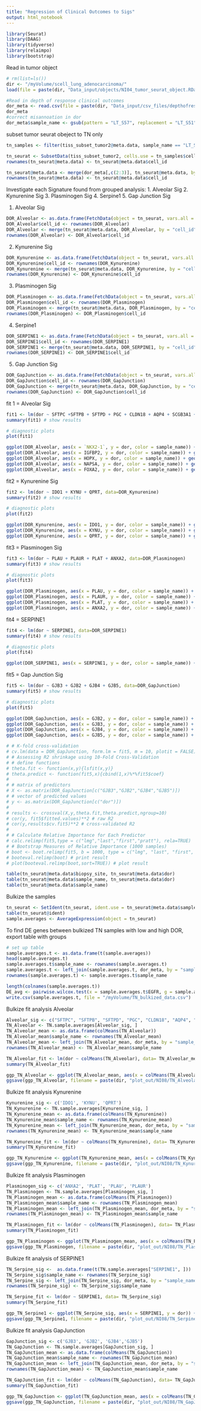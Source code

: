 ```yaml
---
title: "Regression of Clinical Outcomes to Sigs"
output: html_notebook
---
```


```r
library(Seurat)
library(DAAG)
library(tidyverse)
library(relaimpo)
library(bootstrap)
```

Read in tumor object
```r
# rm(list=ls())
dir <- "/myVolume/scell_lung_adenocarcinoma/"
load(file = paste(dir, "Data_input/objects/NI04_tumor_seurat_object.RData", sep = ""))

#Read in depth of response clinical outcomes
dor_meta <- read.csv(file = paste(dir, "Data_input/csv_files/depthofresponse_tn.csv", sep = ""))
dor_meta
#correct misannoation in dor
dor_meta$sample_name <- gsub(pattern = "LT_S57", replacement = "LT_S51", x = dor_meta$sample_name)
```

subset tumor seurat obeject to TN only
```r
tn_samples <- filter(tiss_subset_tumor2@meta.data, sample_name == "LT_S34" | sample_name == "LT_S43" | sample_name == "LT_S45" | sample_name == "LT_S49" | sample_name == "LT_S52" | sample_name == "LT_S51" | sample_name == "LT_S56" | sample_name == "LT_S67" | sample_name == "LT_S69" | sample_name == "LT_S74" | sample_name == "LT_S75")

tn_seurat <- SubsetData(tiss_subset_tumor2, cells.use = tn_samples$cell_id)
rownames(tn_seurat@meta.data) <- tn_seurat@meta.data$cell_id
```


```r
tn_seurat@meta.data <- merge(dor_meta[,c(2:3)], tn_seurat@meta.data, by = "sample_name")
rownames(tn_seurat@meta.data) <- tn_seurat@meta.data$cell_id
```


Investigate each Signature found from grouped analysis:
1. Alveolar Sig
2. Kynurenine Sig
3. Plasminogen Sig
4. Serpine1
5. Gap Junction Sig

1. Alveolar Sig
```r
DOR_Alveolar <- as.data.frame(FetchData(object = tn_seurat, vars.all = c("SFTPC", "SFTPB", "SFTPD", "PGC", "CLDN18", "AQP4", "SCGB3A1", "ABCA3", "GATA6", "NKX2-1", "SFTA3", "IGFBP2", "HOPX", "NAPSA", "FOXA2", "AGER", "LAMP1")))
DOR_Alveolar$cell_id <- rownames(DOR_Alveolar)
DOR_Alveolar <- merge(tn_seurat@meta.data, DOR_Alveolar, by = "cell_id")
rownames(DOR_Alveolar) <- DOR_Alveolar$cell_id
```

2. Kynurenine Sig
```r
DOR_Kynurenine <- as.data.frame(FetchData(object = tn_seurat, vars.all = c('IDO1', 'KYNU', 'QPRT')))
DOR_Kynurenine$cell_id <- rownames(DOR_Kynurenine)
DOR_Kynurenine <- merge(tn_seurat@meta.data, DOR_Kynurenine, by = "cell_id")
rownames(DOR_Kynurenine) <- DOR_Kynurenine$cell_id
```

3. Plasminogen Sig
```r
DOR_Plasminogen <- as.data.frame(FetchData(object = tn_seurat, vars.all = c('ANXA2', 'PLAT', 'PLAU', 'PLAUR')))
DOR_Plasminogen$cell_id <- rownames(DOR_Plasminogen)
DOR_Plasminogen <- merge(tn_seurat@meta.data, DOR_Plasminogen, by = "cell_id")
rownames(DOR_Plasminogen) <- DOR_Plasminogen$cell_id
```

4. Serpine1
```r
DOR_SERPINE1 <- as.data.frame(FetchData(object = tn_seurat, vars.all = c('SERPINE1')))
DOR_SERPINE1$cell_id <- rownames(DOR_SERPINE1)
DOR_SERPINE1 <- merge(tn_seurat@meta.data, DOR_SERPINE1, by = "cell_id")
rownames(DOR_SERPINE1) <- DOR_SERPINE1$cell_id
```

5. Gap Junction Sig
```r
DOR_GapJunction <- as.data.frame(FetchData(object = tn_seurat, vars.all = c('GJB3', 'GJB2', 'GJB4','GJB5')))
DOR_GapJunction$cell_id <- rownames(DOR_GapJunction)
DOR_GapJunction <- merge(tn_seurat@meta.data, DOR_GapJunction, by = "cell_id")
rownames(DOR_GapJunction) <- DOR_GapJunction$cell_id
```

fit 1 = Alveolar Sig
```r
fit1 <- lm(dor ~ SFTPC +SFTPB + SFTPD + PGC + CLDN18 + AQP4 + SCGB3A1 + ABCA3 + GATA6 + `NKX2-1` + SFTA3 + IGFBP2+ HOPX + NAPSA + FOXA2 + AGER + LAMP1, data=DOR_Alveolar)
summary(fit1) # show results

# diagnostic plots
plot(fit1)

ggplot(DOR_Alveolar, aes(x = `NKX2-1`, y = dor, color = sample_name)) + geom_point()
ggplot(DOR_Alveolar, aes(x = IGFBP2, y = dor, color = sample_name)) + geom_point()
ggplot(DOR_Alveolar, aes(x = HOPX, y = dor, color = sample_name)) + geom_point()
ggplot(DOR_Alveolar, aes(x = NAPSA, y = dor, color = sample_name)) + geom_point()
ggplot(DOR_Alveolar, aes(x = FOXA2, y = dor, color = sample_name)) + geom_point()
```

fit2 = Kynurenine Sig
```r
fit2 <- lm(dor ~ IDO1 + KYNU + QPRT, data=DOR_Kynurenine)
summary(fit2) # show results

# diagnostic plots 
plot(fit2)

ggplot(DOR_Kynurenine, aes(x = IDO1, y = dor, color = sample_name)) + geom_point()
ggplot(DOR_Kynurenine, aes(x = KYNU, y = dor, color = sample_name)) + geom_point()
ggplot(DOR_Kynurenine, aes(x = QPRT, y = dor, color = sample_name)) + geom_point()
```

fit3 = Plasminogen Sig
```r
fit3 <- lm(dor ~ PLAU + PLAUR + PLAT + ANXA2, data=DOR_Plasminogen)
summary(fit3) # show results

# diagnostic plots 
plot(fit3)

ggplot(DOR_Plasminogen, aes(x = PLAU, y = dor, color = sample_name)) + geom_point()
ggplot(DOR_Plasminogen, aes(x = PLAUR, y = dor, color = sample_name)) + geom_point()
ggplot(DOR_Plasminogen, aes(x = PLAT, y = dor, color = sample_name)) + geom_point()
ggplot(DOR_Plasminogen, aes(x = ANXA2, y = dor, color = sample_name)) + geom_point()
```

fit4 = SERPINE1
```r
fit4 <- lm(dor ~ SERPINE1, data=DOR_SERPINE1)
summary(fit4) # show results

# diagnostic plots 
plot(fit4)

ggplot(DOR_SERPINE1, aes(x = SERPINE1, y = dor, color = sample_name)) + geom_point()
```

fit5 = Gap Junction Sig
```r
fit5 <- lm(dor ~ GJB3 + GJB2 + GJB4 + GJB5, data=DOR_GapJunction)
summary(fit5) # show results

# diagnostic plots 
plot(fit5)

ggplot(DOR_GapJunction, aes(x = GJB2, y = dor, color = sample_name)) + geom_point()
ggplot(DOR_GapJunction, aes(x = GJB3, y = dor, color = sample_name)) + geom_point()
ggplot(DOR_GapJunction, aes(x = GJB4, y = dor, color = sample_name)) + geom_point()
ggplot(DOR_GapJunction, aes(x = GJB5, y = dor, color = sample_name)) + geom_point()

# # K-fold cross-validation
# cv.lm(data = DOR_GapJunction, form.lm = fit5, m = 10, plotit = FALSE)
# # Assessing R2 shrinkage using 10-Fold Cross-Validation 
# # define functions 
# theta.fit <- function(x,y){lsfit(x,y)}
# theta.predict <- function(fit5,x){cbind(1,x)%*%fit5$coef} 
# 
# # matrix of predictors
# X <- as.matrix(DOR_GapJunction[c("GJB3","GJB2","GJB4","GJB5")])
# # vector of predicted values
# y <- as.matrix(DOR_GapJunction[c("dor")]) 
# 
# results <- crossval(X,y,theta.fit,theta.predict,ngroup=10)
# cor(y, fit5$fitted.values)**2 # raw R2 
# cor(y,results$cv.fit5)**2 # cross-validated R2
# 
# # Calculate Relative Importance for Each Predictor
# calc.relimp(fit5,type = c("lmg","last","first","pratt"), rela=TRUE)
# # Bootstrap Measures of Relative Importance (1000 samples) 
# boot <- boot.relimp(fit5, b = 1000, type = c("lmg", "last", "first", "pratt"), rank = TRUE, diff = TRUE, rela = TRUE)
# booteval.relimp(boot) # print result
# plot(booteval.relimp(boot,sort=TRUE)) # plot result
```

```r
table(tn_seurat@meta.data$biopsy_site, tn_seurat@meta.data$dor)
table(tn_seurat@meta.data$sample_name, tn_seurat@meta.data$dor)
table(tn_seurat@meta.data$sample_name)
```

Bulkize the samples
```r
tn_seurat <- SetIdent(tn_seurat, ident.use = tn_seurat@meta.data$sample_name)
table(tn_seurat@ident)
sample.averages <- AverageExpression(object = tn_seurat)
```

To find DE genes between bulkized TN samples with low and high DOR, export table with groups
```r
# set up table 
sample.averages.t <- as.data.frame(t(sample.averages))
head(sample.averages.t)
sample.averages.t$sample_name <- rownames(sample.averages.t)
sample.averages.t <- left_join(sample.averages.t, dor_meta, by = "sample_name")
rownames(sample.averages.t) <- sample.averages.t$sample_name

length(colnames(sample.averages.t))
DE_avg <- pairwise.wilcox.test(x = sample.averages.t$EGFR, g = sample.averages.t$dor_class)
write.csv(sample.averages.t, file = "/myVolume/TN_bulkized_data.csv")
```


Bulkize fit analysis Alveolar
```r
Alveolar_sig <- c("SFTPC", "SFTPB", "SFTPD", "PGC", "CLDN18", "AQP4", "SCGB3A1", "ABCA3", "GATA6", "NKX2-1", "SFTA3", "IGFBP2", "HOPX", "NAPSA", "FOXA2", "AGER", "LAMP1")
TN_Alveolar <- TN.sample.averages[Alveolar_sig, ]
TN_Alveolar_mean <- as.data.frame(colMeans(TN_Alveolar))
TN_Alveolar_mean$sample_name <- rownames(TN_Alveolar_mean)
TN_Alveolar_mean <- left_join(TN_Alveolar_mean, dor_meta, by = "sample_name")
rownames(TN_Alveolar_mean) <- TN_Alveolar_mean$sample_name

TN_Alveolar_fit <- lm(dor ~ colMeans(TN_Alveolar), data= TN_Alveolar_mean)
summary(TN_Alveolar_fit)

ggp_TN_Alveolar <- ggplot(TN_Alveolar_mean, aes(x = colMeans(TN_Alveolar), y = dor)) + geom_point(aes(color = dor_class)) + geom_smooth(method = "lm")
ggsave(ggp_TN_Alveolar, filename = paste(dir, "plot_out/NI08/TN_Alveolar_bulkized.pdf", sep = ""))
```

Bulkize fit analysis Kynurenine
```r
Kynurenine_sig <- c('IDO1', 'KYNU', 'QPRT')
TN_Kynurenine <- TN.sample.averages[Kynurenine_sig, ]
TN_Kynurenine_mean <- as.data.frame(colMeans(TN_Kynurenine))
TN_Kynurenine_mean$sample_name <- rownames(TN_Kynurenine_mean)
TN_Kynurenine_mean <- left_join(TN_Kynurenine_mean, dor_meta, by = "sample_name")
rownames(TN_Kynurenine_mean) <- TN_Kynurenine_mean$sample_name

TN_Kynurenine_fit <- lm(dor ~ colMeans(TN_Kynurenine), data= TN_Kynurenine_mean)
summary(TN_Kynurenine_fit)

ggp_TN_Kynurenine <- ggplot(TN_Kynurenine_mean, aes(x = colMeans(TN_Kynurenine), y = dor)) + geom_point(aes(color = dor_class)) + geom_smooth(method = "lm")
ggsave(ggp_TN_Kynurenine, filename = paste(dir, "plot_out/NI08/TN_Kynurenine_bulkized.pdf", sep = ""))
```

Bulkize fit analysis Plasminogen
```r
Plasminogen_sig <- c('ANXA2', 'PLAT', 'PLAU', 'PLAUR')
TN_Plasminogen <- TN.sample.averages[Plasminogen_sig, ]
TN_Plasminogen_mean <- as.data.frame(colMeans(TN_Plasminogen))
TN_Plasminogen_mean$sample_name <- rownames(TN_Plasminogen_mean)
TN_Plasminogen_mean <- left_join(TN_Plasminogen_mean, dor_meta, by = "sample_name")
rownames(TN_Plasminogen_mean) <- TN_Plasminogen_mean$sample_name

TN_Plasminogen_fit <- lm(dor ~ colMeans(TN_Plasminogen), data= TN_Plasminogen_mean)
summary(TN_Plasminogen_fit)

ggp_TN_Plasminogen <- ggplot(TN_Plasminogen_mean, aes(x = colMeans(TN_Plasminogen), y = dor)) + geom_point(aes(color = dor_class)) + geom_smooth(method = "lm")
ggsave(ggp_TN_Plasminogen, filename = paste(dir, "plot_out/NI08/TN_Plasminogen_bulkized.pdf", sep = ""))
```

Bulkize fit analysis of SERPINE1
```r
TN_Serpine_sig <-  as.data.frame(t(TN.sample.averages["SERPINE1", ]))
TN_Serpine_sig$sample_name <- rownames(TN_Serpine_sig)
TN_Serpine_sig <- left_join(TN_Serpine_sig, dor_meta, by = "sample_name")
rownames(TN_Serpine_sig) <- TN_Serpine_sig$sample_name

TN_Serpine_fit <- lm(dor ~ SERPINE1, data= TN_Serpine_sig)
summary(TN_Serpine_fit)

ggp_TN_Serpine1 <- ggplot(TN_Serpine_sig, aes(x = SERPINE1, y = dor)) + geom_point(aes(color = dor_class)) + geom_smooth(method = "lm")
ggsave(ggp_TN_Serpine1, filename = paste(dir, "plot_out/NI08/TN_Serpine1_bulkized.pdf", sep = ""))
```

Bulkize fit analysis GapJunction
```r
GapJunction_sig <- c('GJB3', 'GJB2', 'GJB4','GJB5')
TN_GapJunction <- TN.sample.averages[GapJunction_sig, ]
TN_GapJunction_mean <- as.data.frame(colMeans(TN_GapJunction))
TN_GapJunction_mean$sample_name <- rownames(TN_GapJunction_mean)
TN_GapJunction_mean <- left_join(TN_GapJunction_mean, dor_meta, by = "sample_name")
rownames(TN_GapJunction_mean) <- TN_GapJunction_mean$sample_name

TN_GapJunction_fit <- lm(dor ~ colMeans(TN_GapJunction), data= TN_GapJunction_mean)
summary(TN_GapJunction_fit)

ggp_TN_GapJunction <- ggplot(TN_GapJunction_mean, aes(x = colMeans(TN_GapJunction), y = dor)) + geom_point(aes(color = dor_class)) + geom_smooth(method = "lm")
ggsave(ggp_TN_GapJunction, filename = paste(dir, "plot_out/NI08/TN_GapJucion_bulkized.pdf", sep = ""))
```





